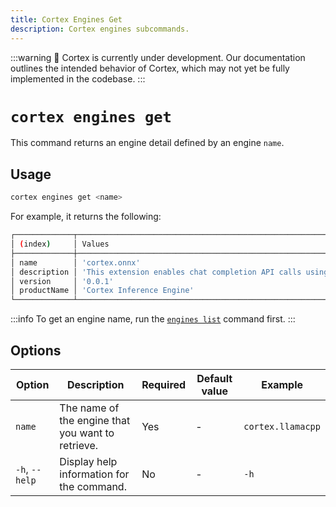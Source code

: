 ```yaml
---
title: Cortex Engines Get
description: Cortex engines subcommands.
---
```


:::warning
🚧 Cortex is currently under development. Our documentation outlines the intended behavior of Cortex, which may not yet be fully implemented in the codebase.
:::

# `cortex engines get`

This command returns an engine detail defined by an engine `name`.



## Usage

```bash
cortex engines get <name>
```
For example, it returns the following:
```bash
┌─────────────┬────────────────────────────────────────────────────────────────────────────┐
│ (index)     │ Values                                                                     │
├─────────────┼────────────────────────────────────────────────────────────────────────────┤
│ name        │ 'cortex.onnx'                                                              │
│ description │ 'This extension enables chat completion API calls using the Cortex engine' │
│ version     │ '0.0.1'                                                                    │
│ productName │ 'Cortex Inference Engine'                                                  │
└─────────────┴────────────────────────────────────────────────────────────────────────────┘
```
:::info
To get an engine name, run the [`engines list`](/docs/cli/engines/list) command first.
:::


## Options

| Option            | Description                                           | Required | Default value | Example         |
|-------------------|-------------------------------------------------------|----------|---------------|-----------------|
| `name`        | The name of the engine that you want to retrieve.     | Yes      | -             | `cortex.llamacpp`|
| `-h`, `--help`    | Display help information for the command.             | No       | -             | `-h`        |

